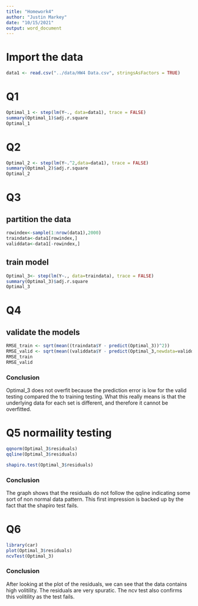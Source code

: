 ```yaml
---
title: "Homework4"
author: "Justin Markey"
date: "10/15/2021"
output: word_document
---
```


# Import the data
```r
data1 <- read.csv("../data/HW4 Data.csv", stringsAsFactors = TRUE)
```
# Q1
```r
Optimal_1 <- step(lm(Y~., data=data1), trace = FALSE)
summary(Optimal_1)$adj.r.square
Optimal_1
```

# Q2
```r
Optimal_2 <- step(lm(Y~.^2,data=data1), trace = FALSE)
summary(Optimal_2)$adj.r.square
Optimal_2
```

# Q3

## partition the data
```r
rowindex<-sample(1:nrow(data1),2000)
traindata<-data1[rowindex,]
validdata<-data1[-rowindex,]
```

## train model
```r
Optimal_3<- step(lm(Y~., data=traindata), trace = FALSE)
summary(Optimal_3)$adj.r.square
Optimal_3

```

# Q4
## validate the models
```r
RMSE_train <- sqrt(mean((traindata$Y - predict(Optimal_3))^2))
RMSE_valid <- sqrt(mean((validdata$Y - predict(Optimal_3,newdata=validdata))^2))
RMSE_train
RMSE_valid
```

### Conclusion
Optimal_3 does not overfit because the prediction error is low for the valid testing compared the to training testing. What this really means is that the underlying data for each set is different, and therefore it cannot be overfitted.

# Q5 normaility testing
```r
qqnorm(Optimal_3$residuals)
qqline(Optimal_3$residuals)
```

```r
shapiro.test(Optimal_3$residuals)
```

### Conclusion
The graph shows that the residuals do not follow the qqline indicating some sort of non normal data pattern. This first impression is backed up by the fact that the shapiro test fails.

# Q6
```r
library(car)
plot(Optimal_3$residuals)
ncvTest(Optimal_3)
```

### Conclusion
After looking at the plot of the residuals, we can see that the data contains high volitility. The residuals are very spuratic. The ncv test also confirms this volitility as the test fails.

